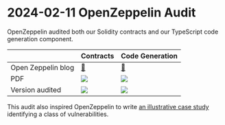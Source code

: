 # 2024-02-11 OpenZeppelin Audit

OpenZeppelin audited both our Solidity contracts and our TypeScript code generation component.

| | Contracts | Code Generation |
| - | - | - |
| Open Zeppelin blog | [🔗](https://blog.openzeppelin.com/mud-audit) | [🔗](https://blog.openzeppelin.com/mud-code-generation-audit) |
| PDF | [![](./icons/PDF_file_icon.png)](/pdf/2024-02-11-oz-contracts.pdf) | [![](./icons/PDF_file_icon.png)](/pdf/2024-02-11-oz-codegen.pdf)
| Version audited | [![](./icons/github-mark.png)](https://github.com/latticexyz/mud/tree/12a9eb1afb18a7f7cb43d774cabb2d5af7c74e6b) | [![](./icons/github-mark.png)](https://github.com/latticexyz/mud/tree/f6133591a86eb169a7b1b2b8d342733a887af610)

This audit also inspired OpenZeppelin to write [an illustrative case study](https://blog.openzeppelin.com/why-your-code-needs-to-be-self-contained) identifying a class of vulnerabilities.